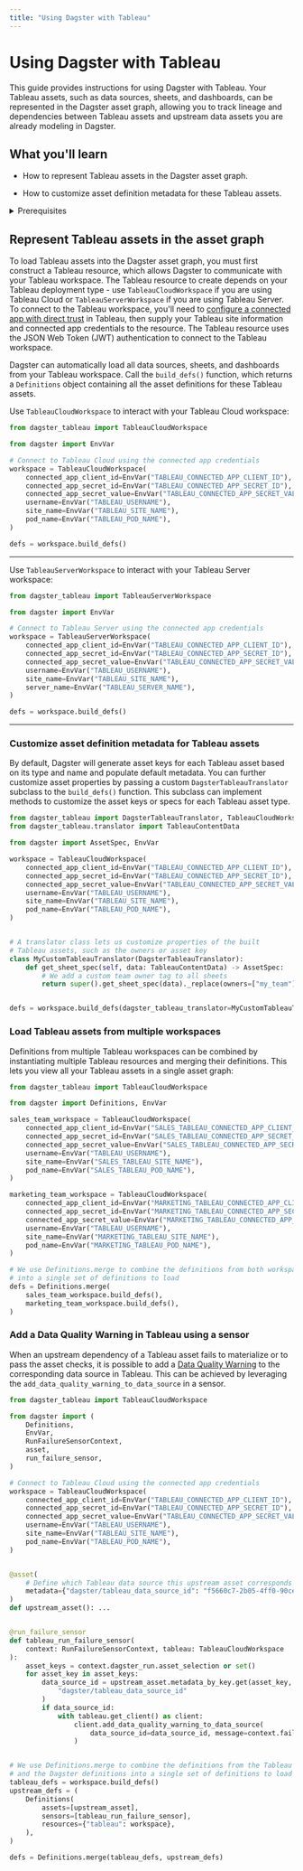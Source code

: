 ```yaml
---
title: "Using Dagster with Tableau"
---
```


# Using Dagster with Tableau

<ExperimentalCallout />

This guide provides instructions for using Dagster with Tableau. Your Tableau assets, such as data sources, sheets, and dashboards, can be represented in the Dagster asset graph, allowing you to track lineage and dependencies between Tableau assets and upstream data assets you are already modeling in Dagster.

## What you'll learn

- How to represent Tableau assets in the Dagster asset graph.

- How to customize asset definition metadata for these Tableau assets.

<details>
  <summary>Prerequisites</summary>

- Familiarity with asset definitions and the Dagster asset graph

- Familiarity with Dagster resources - Familiarity with Tableau concepts, like data sources, sheets, and dashboards

- A Tableau site, either on Tableau Cloud or Tableau Server

- A connected app configured to access Tableau. For more information, see [Use Tableau Connected Apps for Application Integration](https://help.tableau.com/current/online/en-us/connected_apps.htm) in the Tableau documentation.

</details>

## Represent Tableau assets in the asset graph

To load Tableau assets into the Dagster asset graph, you must first construct a Tableau resource, which allows Dagster to communicate with your Tableau workspace. The Tableau resource to create depends on your Tableau deployment type - use `TableauCloudWorkspace` if you are using Tableau Cloud or `TableauServerWorkspace` if you are using Tableau Server. To connect to the Tableau workspace, you'll need to [configure a connected app with direct trust](https://help.tableau.com/current/online/en-gb/connected_apps_direct.htm) in Tableau, then supply your Tableau site information and connected app credentials to the resource. The Tableau resource uses the JSON Web Token (JWT) authentication to connect to the Tableau workspace.

Dagster can automatically load all data sources, sheets, and dashboards from your Tableau workspace. Call the `build_defs()` function, which returns a `Definitions` object containing all the asset definitions for these Tableau assets.

<TabGroup>
<TabItem name="Using Dagster with Tableau Cloud">

Use `TableauCloudWorkspace` to interact with your Tableau Cloud workspace:

```python file=/integrations/tableau/representing-tableau-cloud-assets.py
from dagster_tableau import TableauCloudWorkspace

from dagster import EnvVar

# Connect to Tableau Cloud using the connected app credentials
workspace = TableauCloudWorkspace(
    connected_app_client_id=EnvVar("TABLEAU_CONNECTED_APP_CLIENT_ID"),
    connected_app_secret_id=EnvVar("TABLEAU_CONNECTED_APP_SECRET_ID"),
    connected_app_secret_value=EnvVar("TABLEAU_CONNECTED_APP_SECRET_VALUE"),
    username=EnvVar("TABLEAU_USERNAME"),
    site_name=EnvVar("TABLEAU_SITE_NAME"),
    pod_name=EnvVar("TABLEAU_POD_NAME"),
)

defs = workspace.build_defs()
```

---

</TabItem>
<TabItem name="Using Dagster with Tableau Server">

Use `TableauServerWorkspace` to interact with your Tableau Server workspace:

```python file=/integrations/tableau/representing-tableau-server-assets.py
from dagster_tableau import TableauServerWorkspace

from dagster import EnvVar

# Connect to Tableau Server using the connected app credentials
workspace = TableauServerWorkspace(
    connected_app_client_id=EnvVar("TABLEAU_CONNECTED_APP_CLIENT_ID"),
    connected_app_secret_id=EnvVar("TABLEAU_CONNECTED_APP_SECRET_ID"),
    connected_app_secret_value=EnvVar("TABLEAU_CONNECTED_APP_SECRET_VALUE"),
    username=EnvVar("TABLEAU_USERNAME"),
    site_name=EnvVar("TABLEAU_SITE_NAME"),
    server_name=EnvVar("TABLEAU_SERVER_NAME"),
)

defs = workspace.build_defs()
```

---

</TabItem>
</TabGroup>

### Customize asset definition metadata for Tableau assets

By default, Dagster will generate asset keys for each Tableau asset based on its type and name and populate default metadata. You can further customize asset properties by passing a custom `DagsterTableauTranslator` subclass to the `build_defs()` function. This subclass can implement methods to customize the asset keys or specs for each Tableau asset type.

```python file=/integrations/tableau/customize-tableau-asset-defs.py
from dagster_tableau import DagsterTableauTranslator, TableauCloudWorkspace
from dagster_tableau.translator import TableauContentData

from dagster import AssetSpec, EnvVar

workspace = TableauCloudWorkspace(
    connected_app_client_id=EnvVar("TABLEAU_CONNECTED_APP_CLIENT_ID"),
    connected_app_secret_id=EnvVar("TABLEAU_CONNECTED_APP_SECRET_ID"),
    connected_app_secret_value=EnvVar("TABLEAU_CONNECTED_APP_SECRET_VALUE"),
    username=EnvVar("TABLEAU_USERNAME"),
    site_name=EnvVar("TABLEAU_SITE_NAME"),
    pod_name=EnvVar("TABLEAU_POD_NAME"),
)


# A translator class lets us customize properties of the built
# Tableau assets, such as the owners or asset key
class MyCustomTableauTranslator(DagsterTableauTranslator):
    def get_sheet_spec(self, data: TableauContentData) -> AssetSpec:
        # We add a custom team owner tag to all sheets
        return super().get_sheet_spec(data)._replace(owners=["my_team"])


defs = workspace.build_defs(dagster_tableau_translator=MyCustomTableauTranslator)
```

### Load Tableau assets from multiple workspaces

Definitions from multiple Tableau workspaces can be combined by instantiating multiple Tableau resources and merging their definitions. This lets you view all your Tableau assets in a single asset graph:

```python file=/integrations/tableau/multiple-tableau-workspaces.py
from dagster_tableau import TableauCloudWorkspace

from dagster import Definitions, EnvVar

sales_team_workspace = TableauCloudWorkspace(
    connected_app_client_id=EnvVar("SALES_TABLEAU_CONNECTED_APP_CLIENT_ID"),
    connected_app_secret_id=EnvVar("SALES_TABLEAU_CONNECTED_APP_SECRET_ID"),
    connected_app_secret_value=EnvVar("SALES_TABLEAU_CONNECTED_APP_SECRET_VALUE"),
    username=EnvVar("TABLEAU_USERNAME"),
    site_name=EnvVar("SALES_TABLEAU_SITE_NAME"),
    pod_name=EnvVar("SALES_TABLEAU_POD_NAME"),
)

marketing_team_workspace = TableauCloudWorkspace(
    connected_app_client_id=EnvVar("MARKETING_TABLEAU_CONNECTED_APP_CLIENT_ID"),
    connected_app_secret_id=EnvVar("MARKETING_TABLEAU_CONNECTED_APP_SECRET_ID"),
    connected_app_secret_value=EnvVar("MARKETING_TABLEAU_CONNECTED_APP_SECRET_VALUE"),
    username=EnvVar("TABLEAU_USERNAME"),
    site_name=EnvVar("MARKETING_TABLEAU_SITE_NAME"),
    pod_name=EnvVar("MARKETING_TABLEAU_POD_NAME"),
)

# We use Definitions.merge to combine the definitions from both workspaces
# into a single set of definitions to load
defs = Definitions.merge(
    sales_team_workspace.build_defs(),
    marketing_team_workspace.build_defs(),
)
```

### Add a Data Quality Warning in Tableau using a sensor

When an upstream dependency of a Tableau asset fails to materialize or to pass the asset checks, it is possible to add a [Data Quality Warning](https://help.tableau.com/current/online/en-us/dm_dqw.htm) to the corresponding data source in Tableau. This can be achieved by leveraging the `add_data_quality_warning_to_data_source` in a sensor.

```python file=/integrations/tableau/add-tableau-data-quality-warning.py
from dagster_tableau import TableauCloudWorkspace

from dagster import (
    Definitions,
    EnvVar,
    RunFailureSensorContext,
    asset,
    run_failure_sensor,
)

# Connect to Tableau Cloud using the connected app credentials
workspace = TableauCloudWorkspace(
    connected_app_client_id=EnvVar("TABLEAU_CONNECTED_APP_CLIENT_ID"),
    connected_app_secret_id=EnvVar("TABLEAU_CONNECTED_APP_SECRET_ID"),
    connected_app_secret_value=EnvVar("TABLEAU_CONNECTED_APP_SECRET_VALUE"),
    username=EnvVar("TABLEAU_USERNAME"),
    site_name=EnvVar("TABLEAU_SITE_NAME"),
    pod_name=EnvVar("TABLEAU_POD_NAME"),
)


@asset(
    # Define which Tableau data source this upstream asset corresponds to
    metadata={"dagster/tableau_data_source_id": "f5660c7-2b05-4ff0-90ce-3199226956c6"}
)
def upstream_asset(): ...


@run_failure_sensor
def tableau_run_failure_sensor(
    context: RunFailureSensorContext, tableau: TableauCloudWorkspace
):
    asset_keys = context.dagster_run.asset_selection or set()
    for asset_key in asset_keys:
        data_source_id = upstream_asset.metadata_by_key.get(asset_key, {}).get(
            "dagster/tableau_data_source_id"
        )
        if data_source_id:
            with tableau.get_client() as client:
                client.add_data_quality_warning_to_data_source(
                    data_source_id=data_source_id, message=context.failure_event.message
                )


# We use Definitions.merge to combine the definitions from the Tableau workspace
# and the Dagster definitions into a single set of definitions to load
tableau_defs = workspace.build_defs()
upstream_defs = (
    Definitions(
        assets=[upstream_asset],
        sensors=[tableau_run_failure_sensor],
        resources={"tableau": workspace},
    ),
)

defs = Definitions.merge(tableau_defs, upstream_defs)
```
